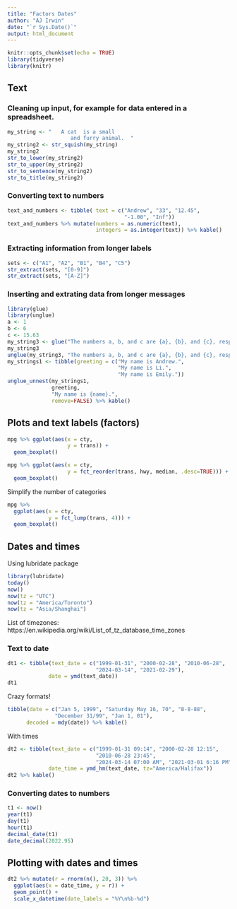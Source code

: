 ```yaml
---
title: "Factors Dates"
author: "AJ Irwin"
date: "`r Sys.Date()`"
output: html_document
---
```


```r
knitr::opts_chunk$set(echo = TRUE)
library(tidyverse)
library(knitr)
```

## Text

### Cleaning up input, for example for data entered in a spreadsheet.

```r
my_string <- "   A cat  is a small 
                    and furry animal.  "
my_string2 <- str_squish(my_string)
my_string2
str_to_lower(my_string2)
str_to_upper(my_string2)
str_to_sentence(my_string2)
str_to_title(my_string2)
```


### Converting text to numbers

```r
text_and_numbers <- tibble( text = c("Andrew", "33", "12.45", 
                                     "-1.00", "Inf"))
text_and_numbers %>% mutate(numbers = as.numeric(text), 
                            integers = as.integer(text)) %>% kable()
```

### Extracting information from longer labels

```r
sets <- c("A1", "A2", "B1", "B4", "C5")
str_extract(sets, "[0-9]")
str_extract(sets, "[A-Z]")
```

### Inserting and extrating data from longer messages

```r
library(glue)
library(unglue)
a <- 1
b <- 6
c <- 15.63
my_string3 <- glue("The numbers a, b, and c are {a}, {b}, and {c}, respectively. Their sum is {a+b+c}.")
my_string3
unglue(my_string3, "The numbers a, b, and c are {a}, {b}, and {c}, respectively. Their sum is {d}.")
my_strings1 <- tibble(greeting = c("My name is Andrew.", 
                                   "My name is Li.", 
                                   "My name is Emily."))
unglue_unnest(my_strings1, 
              greeting, 
              "My name is {name}.", 
              remove=FALSE) %>% kable()
```


## Plots and text labels (factors)

```r
mpg %>% ggplot(aes(x = cty,
                   y = trans)) +
  geom_boxplot()
```

```r
mpg %>% ggplot(aes(x = cty,
                   y = fct_reorder(trans, hwy, median, .desc=TRUE))) +
  geom_boxplot() 
```

Simplify the number of categories

```r
mpg %>% 
  ggplot(aes(x = cty,
             y = fct_lump(trans, 4))) +
  geom_boxplot() 
```


## Dates and times

Using lubridate package

```r
library(lubridate)
today()
now()
now(tz = "UTC")
now(tz = "America/Toronto")
now(tz = "Asia/Shanghai")
```

List of timezones: https://en.wikipedia.org/wiki/List_of_tz_database_time_zones

### Text to date

```r
dt1 <- tibble(text_date = c("1999-01-31", "2000-02-28", "2010-06-28",
                            "2024-03-14", "2021-02-29"),
             date = ymd(text_date))
dt1
```

Crazy formats!

```r
tibble(date = c("Jan 5, 1999", "Saturday May 16, 70", "8-8-88",
               "December 31/99", "Jan 1, 01"),
      decoded = mdy(date)) %>% kable()
```

With times


```r
dt2 <- tibble(text_date = c("1999-01-31 09:14", "2000-02-28 12:15",
                            "2010-06-28 23:45", 
                            "2024-03-14 07:00 AM", "2021-03-01 6:16 PM"),
             date_time = ymd_hm(text_date, tz="America/Halifax"))
dt2 %>% kable()
```

### Converting dates to numbers

```r
t1 <- now()
year(t1)
day(t1)
hour(t1)
decimal_date(t1)
date_decimal(2022.95)
```

## Plotting with dates and times

```r
dt2 %>% mutate(r = rnorm(n(), 20, 3)) %>%
  ggplot(aes(x = date_time, y = r)) + 
  geom_point() +
  scale_x_datetime(date_labels = "%Y\n%b-%d")
```
